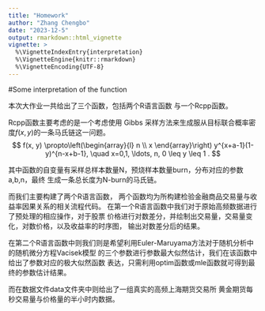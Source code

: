 ---
title: "Homework"
author: "Zhang Chengbo"
date: "2023-12-5"
output: rmarkdown::html_vignette
vignette: >
  %\VignetteIndexEntry{interpretation}
  %\VignetteEngine{knitr::rmarkdown}
  %\VignetteEncoding{UTF-8}
---

#Some interpretation of the function

本次大作业一共给出了三个函数，包括两个R语言函数
与一个Rcpp函数。

Rcpp函数主要考虑的是一个考虑使用 Gibbs 采样方法来生成服从目标联合概率密度$f(x, y)$的一条马氏链这一问题。 $$
f(x, y) \propto\left(\begin{array}{l}
n \\
x
\end{array}\right) y^{x+a-1}(1-y)^{n-x+b-1}, \quad x=0,1, \ldots, n, 0 \leq y \leq 1 .
$$

其中函数的自变量有采样总样本数量N，预烧样本数量burn，分布对应的参数a,b,n，最终
生成一条总长度为N-burn的马氏链。

而我们主要构建了两个R语言函数，
两个函数均为所构建检验金融商品交易量与收益率因果关系的相关流程代码。
在第一个R语言函数中我们对于原始高频数据进行了预处理的相应操作，对于股票
价格进行对数差分，并绘制出交易量，交易量变化，对数价格，以及收益率的时序图，
输出对数差分后的结果。

在第二个R语言函数中则我们则是希望利用Euler-Maruyama方法对于随机分析中的随机微分方程Vacisek模型
的三个参数进行参数最大似然估计，我们在该函数中给出了参数对应的极大似然函数
表达，只需利用optim函数或mle函数就可得到最终的参数估计结果。


而在数据文件data文件夹中则给出了一组真实的高频上海期货交易所
黄金期货每秒交易量与价格量的半小时内数据。
